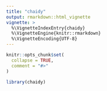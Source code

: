 ```yaml
---
title: "chaidy"
output: rmarkdown::html_vignette
vignette: >
  %\VignetteIndexEntry{chaidy}
  %\VignetteEngine{knitr::rmarkdown}
  %\VignetteEncoding{UTF-8}
---
```


```r
knitr::opts_chunk$set(
  collapse = TRUE,
  comment = "#>"
)
```

```r
library(chaidy)
```
